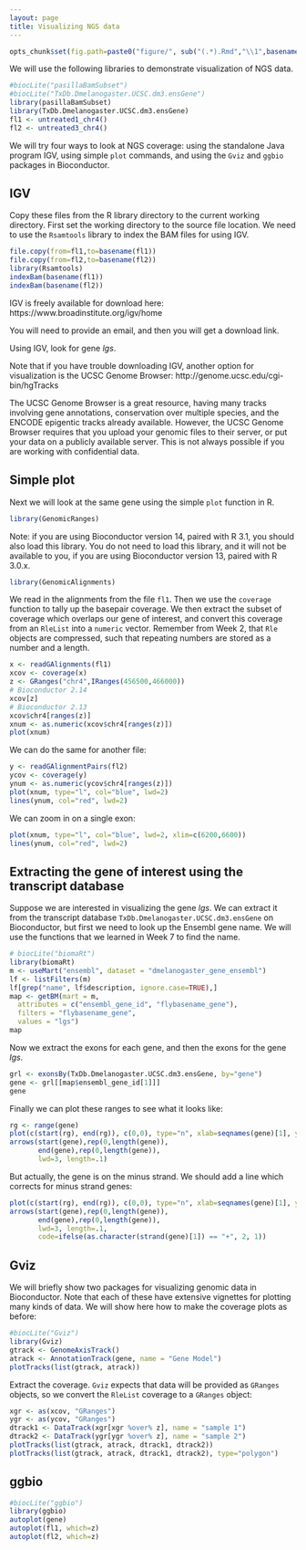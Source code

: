 ```yaml
---
layout: page
title: Visualizing NGS data
---
```


```r
opts_chunk$set(fig.path=paste0("figure/", sub("(.*).Rmd","\\1",basename(knitr:::knit_concord$get('infile'))), "-"))
```

We will use the following libraries to demonstrate visualization of NGS data.

```r
#biocLite("pasillaBamSubset")
#biocLite("TxDb.Dmelanogaster.UCSC.dm3.ensGene")
library(pasillaBamSubset)
library(TxDb.Dmelanogaster.UCSC.dm3.ensGene)
fl1 <- untreated1_chr4()
fl2 <- untreated3_chr4()
```

We will try four ways to look at NGS coverage: using the standalone Java program IGV, using simple `plot` commands, and using the `Gviz` and `ggbio` packages in Bioconductor.

## IGV

Copy these files from the R library directory to the current working directory. First set the working directory to the source file location. We need to use the `Rsamtools` library to index the BAM files for using IGV.

```r
file.copy(from=fl1,to=basename(fl1))
file.copy(from=fl2,to=basename(fl2))
library(Rsamtools)
indexBam(basename(fl1))
indexBam(basename(fl2))
```

IGV is freely available for download here: https://www.broadinstitute.org/igv/home

You will need to provide an email, and then you will get a download link.

Using IGV, look for gene *lgs*.

Note that if you have trouble downloading IGV, another option for visualization is the UCSC Genome Browser: http://genome.ucsc.edu/cgi-bin/hgTracks 

The UCSC Genome Browser is a great resource, having many tracks involving gene annotations, conservation over multiple species, and the ENCODE epigentic tracks already available. However, the UCSC Genome Browser requires that you upload your genomic files to their server, or put your data on a publicly available server. This is not always possible if you are working with confidential data.

## Simple plot

Next we will look at the same gene using the simple `plot` function in R.

```r
library(GenomicRanges)
```

Note: if you are using Bioconductor version 14, paired with R 3.1, you should also load this library. You do not need to load this library, and it will not be available to you, if you are using Bioconductor version 13, paired with R 3.0.x.

```r
library(GenomicAlignments)
```

We read in the alignments from the file `fl1`. Then we use the `coverage` function to tally up the basepair coverage. We then extract the subset of coverage which overlaps our gene of interest, and convert this coverage from an `RleList` into a `numeric` vector. Remember from Week 2, that `Rle` objects are compressed, such that repeating numbers are stored as a number and a length.

```r
x <- readGAlignments(fl1)
xcov <- coverage(x)
z <- GRanges("chr4",IRanges(456500,466000))
# Bioconductor 2.14
xcov[z]
# Bioconductor 2.13
xcov$chr4[ranges(z)]
xnum <- as.numeric(xcov$chr4[ranges(z)])
plot(xnum)
```

We can do the same for another file:

```r
y <- readGAlignmentPairs(fl2)
ycov <- coverage(y)
ynum <- as.numeric(ycov$chr4[ranges(z)])
plot(xnum, type="l", col="blue", lwd=2)
lines(ynum, col="red", lwd=2)
```

We can zoom in on a single exon:

```r
plot(xnum, type="l", col="blue", lwd=2, xlim=c(6200,6600))
lines(ynum, col="red", lwd=2)
```

## Extracting the gene of interest using the transcript database

Suppose we are interested in visualizing the gene *lgs*. We can extract it from the transcript database `TxDb.Dmelanogaster.UCSC.dm3.ensGene` on Bioconductor, but first we need to look up the Ensembl gene name. We will use the functions that we learned in Week 7 to find the name.

```r
# biocLite("biomaRt")
library(biomaRt)
m <- useMart("ensembl", dataset = "dmelanogaster_gene_ensembl")
lf <- listFilters(m)
lf[grep("name", lf$description, ignore.case=TRUE),]
map <- getBM(mart = m,
  attributes = c("ensembl_gene_id", "flybasename_gene"),
  filters = "flybasename_gene", 
  values = "lgs")
map
```

Now we extract the exons for each gene, and then the exons for the gene *lgs*.

```r
grl <- exonsBy(TxDb.Dmelanogaster.UCSC.dm3.ensGene, by="gene")
gene <- grl[[map$ensembl_gene_id[1]]]
gene
```

Finally we can plot these ranges to see what it looks like:

```r
rg <- range(gene)
plot(c(start(rg), end(rg)), c(0,0), type="n", xlab=seqnames(gene)[1], ylab="")
arrows(start(gene),rep(0,length(gene)),
       end(gene),rep(0,length(gene)),
       lwd=3, length=.1)
```

But actually, the gene is on the minus strand. We should add a line which corrects for minus strand genes:

```r
plot(c(start(rg), end(rg)), c(0,0), type="n", xlab=seqnames(gene)[1], ylab="")
arrows(start(gene),rep(0,length(gene)),
       end(gene),rep(0,length(gene)),
       lwd=3, length=.1, 
       code=ifelse(as.character(strand(gene)[1]) == "+", 2, 1))
```

## Gviz

We will briefly show two packages for visualizing genomic data in Bioconductor. Note that each of these have extensive vignettes for plotting many kinds of data. We will show here how to make the coverage plots as before:

```r
#biocLite("Gviz")
library(Gviz)
gtrack <- GenomeAxisTrack()
atrack <- AnnotationTrack(gene, name = "Gene Model")
plotTracks(list(gtrack, atrack))
```

Extract the coverage. `Gviz` expects that data will be provided as `GRanges` objects, so we convert the `RleList` coverage to a `GRanges` object:

```r
xgr <- as(xcov, "GRanges")
ygr <- as(ycov, "GRanges")
dtrack1 <- DataTrack(xgr[xgr %over% z], name = "sample 1")
dtrack2 <- DataTrack(ygr[ygr %over% z], name = "sample 2")
plotTracks(list(gtrack, atrack, dtrack1, dtrack2))
plotTracks(list(gtrack, atrack, dtrack1, dtrack2), type="polygon")
```

## ggbio

```r
#biocLite("ggbio")
library(ggbio)
autoplot(gene)
autoplot(fl1, which=z)
autoplot(fl2, which=z)
```


